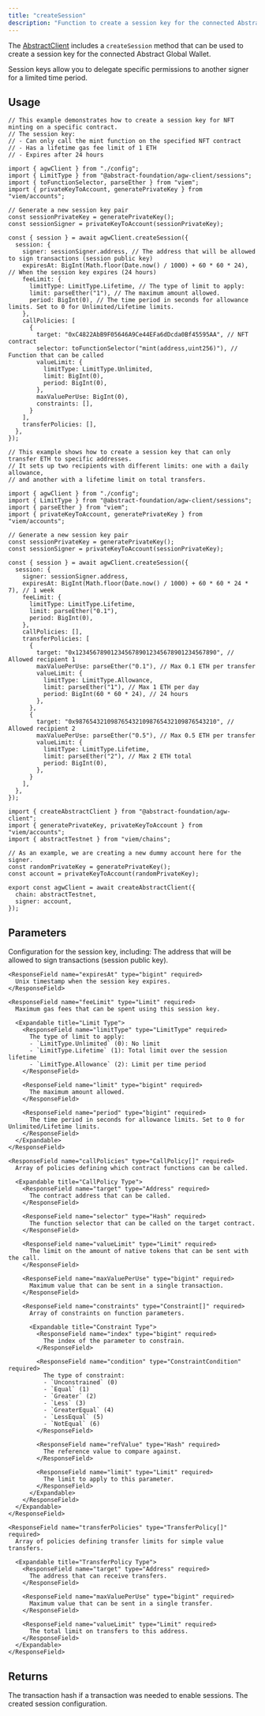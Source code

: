 ```yaml
---
title: "createSession"
description: "Function to create a session key for the connected Abstract Global Wallet."
---
```


The [AbstractClient](/abstract-global-wallet/agw-client/createAbstractClient) includes a `createSession` method that can be used to create a session key for the connected Abstract Global Wallet.

Session keys allow you to delegate specific permissions to another signer for a limited time period.

## Usage

<CodeGroup>

```tsx call-policies.ts
// This example demonstrates how to create a session key for NFT minting on a specific contract.
// The session key:
// - Can only call the mint function on the specified NFT contract
// - Has a lifetime gas fee limit of 1 ETH
// - Expires after 24 hours

import { agwClient } from "./config";
import { LimitType } from "@abstract-foundation/agw-client/sessions";
import { toFunctionSelector, parseEther } from "viem";
import { privateKeyToAccount, generatePrivateKey } from "viem/accounts";

// Generate a new session key pair
const sessionPrivateKey = generatePrivateKey();
const sessionSigner = privateKeyToAccount(sessionPrivateKey);

const { session } = await agwClient.createSession({
  session: {
    signer: sessionSigner.address, // The address that will be allowed to sign transactions (session public key)
    expiresAt: BigInt(Math.floor(Date.now() / 1000) + 60 * 60 * 24), // When the session key expires (24 hours)
    feeLimit: {
      limitType: LimitType.Lifetime, // The type of limit to apply:
      limit: parseEther("1"), // The maximum amount allowed.
      period: BigInt(0), // The time period in seconds for allowance limits. Set to 0 for Unlimited/Lifetime limits.
    },
    callPolicies: [
      {
        target: "0xC4822AbB9F05646A9Ce44EFa6dDcda0Bf45595AA", // NFT contract
        selector: toFunctionSelector("mint(address,uint256)"), // Function that can be called
        valueLimit: {
          limitType: LimitType.Unlimited,
          limit: BigInt(0),
          period: BigInt(0),
        },
        maxValuePerUse: BigInt(0),
        constraints: [],
      }
    ],
    transferPolicies: [],
  },
});
```

```tsx transfer-policies.ts
// This example shows how to create a session key that can only transfer ETH to specific addresses.
// It sets up two recipients with different limits: one with a daily allowance,
// and another with a lifetime limit on total transfers.

import { agwClient } from "./config";
import { LimitType } from "@abstract-foundation/agw-client/sessions";
import { parseEther } from "viem";
import { privateKeyToAccount, generatePrivateKey } from "viem/accounts";

// Generate a new session key pair
const sessionPrivateKey = generatePrivateKey();
const sessionSigner = privateKeyToAccount(sessionPrivateKey);

const { session } = await agwClient.createSession({
  session: {
    signer: sessionSigner.address,
    expiresAt: BigInt(Math.floor(Date.now() / 1000) + 60 * 60 * 24 * 7), // 1 week
    feeLimit: {
      limitType: LimitType.Lifetime,
      limit: parseEther("0.1"),
      period: BigInt(0),
    },
    callPolicies: [],
    transferPolicies: [
      {
        target: "0x1234567890123456789012345678901234567890", // Allowed recipient 1
        maxValuePerUse: parseEther("0.1"), // Max 0.1 ETH per transfer
        valueLimit: {
          limitType: LimitType.Allowance,
          limit: parseEther("1"), // Max 1 ETH per day
          period: BigInt(60 * 60 * 24), // 24 hours
        },
      },
      {
        target: "0x9876543210987654321098765432109876543210", // Allowed recipient 2
        maxValuePerUse: parseEther("0.5"), // Max 0.5 ETH per transfer
        valueLimit: {
          limitType: LimitType.Lifetime,
          limit: parseEther("2"), // Max 2 ETH total
          period: BigInt(0),
        },
      }
    ],
  },
});
```

```tsx config.ts
import { createAbstractClient } from "@abstract-foundation/agw-client";
import { generatePrivateKey, privateKeyToAccount } from "viem/accounts";
import { abstractTestnet } from "viem/chains";

// As an example, we are creating a new dummy account here for the signer.
const randomPrivateKey = generatePrivateKey();
const account = privateKeyToAccount(randomPrivateKey);

export const agwClient = await createAbstractClient({
  chain: abstractTestnet,
  signer: account,
});
```

</CodeGroup>

## Parameters

<ResponseField name="session" type="SessionConfig" required>
  Configuration for the session key, including:

  <Expandable title="Session Config Fields">
    <ResponseField name="signer" type="Address" required>
      The address that will be allowed to sign transactions (session public key).
    </ResponseField>

    <ResponseField name="expiresAt" type="bigint" required>
      Unix timestamp when the session key expires.
    </ResponseField>

    <ResponseField name="feeLimit" type="Limit" required>
      Maximum gas fees that can be spent using this session key.

      <Expandable title="Limit Type">
        <ResponseField name="limitType" type="LimitType" required>
          The type of limit to apply:
          - `LimitType.Unlimited` (0): No limit
          - `LimitType.Lifetime` (1): Total limit over the session lifetime
          - `LimitType.Allowance` (2): Limit per time period
        </ResponseField>

        <ResponseField name="limit" type="bigint" required>
          The maximum amount allowed.
        </ResponseField>

        <ResponseField name="period" type="bigint" required>
          The time period in seconds for allowance limits. Set to 0 for Unlimited/Lifetime limits.
        </ResponseField>
      </Expandable>
    </ResponseField>

    <ResponseField name="callPolicies" type="CallPolicy[]" required>
      Array of policies defining which contract functions can be called.

      <Expandable title="CallPolicy Type">
        <ResponseField name="target" type="Address" required>
          The contract address that can be called.
        </ResponseField>

        <ResponseField name="selector" type="Hash" required>
          The function selector that can be called on the target contract.
        </ResponseField>

        <ResponseField name="valueLimit" type="Limit" required>
          The limit on the amount of native tokens that can be sent with the call.
        </ResponseField>

        <ResponseField name="maxValuePerUse" type="bigint" required>
          Maximum value that can be sent in a single transaction.
        </ResponseField>

        <ResponseField name="constraints" type="Constraint[]" required>
          Array of constraints on function parameters.

          <Expandable title="Constraint Type">
            <ResponseField name="index" type="bigint" required>
              The index of the parameter to constrain.
            </ResponseField>

            <ResponseField name="condition" type="ConstraintCondition" required>
              The type of constraint:
              - `Unconstrained` (0)
              - `Equal` (1)
              - `Greater` (2)
              - `Less` (3)
              - `GreaterEqual` (4)
              - `LessEqual` (5)
              - `NotEqual` (6)
            </ResponseField>

            <ResponseField name="refValue" type="Hash" required>
              The reference value to compare against.
            </ResponseField>

            <ResponseField name="limit" type="Limit" required>
              The limit to apply to this parameter.
            </ResponseField>
          </Expandable>
        </ResponseField>
      </Expandable>
    </ResponseField>

    <ResponseField name="transferPolicies" type="TransferPolicy[]" required>
      Array of policies defining transfer limits for simple value transfers.

      <Expandable title="TransferPolicy Type">
        <ResponseField name="target" type="Address" required>
          The address that can receive transfers.
        </ResponseField>

        <ResponseField name="maxValuePerUse" type="bigint" required>
          Maximum value that can be sent in a single transfer.
        </ResponseField>

        <ResponseField name="valueLimit" type="Limit" required>
          The total limit on transfers to this address.
        </ResponseField>
      </Expandable>
    </ResponseField>
  </Expandable>
</ResponseField>

## Returns

<ResponseField name="transactionHash" type="Hash | undefined">
  The transaction hash if a transaction was needed to enable sessions.
</ResponseField>

<ResponseField name="session" type="SessionConfig">
  The created session configuration.
</ResponseField>
